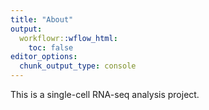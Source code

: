 ```yaml
---
title: "About"
output:
  workflowr::wflow_html:
    toc: false
editor_options:
  chunk_output_type: console
---
```



This is a single-cell RNA-seq analysis project.